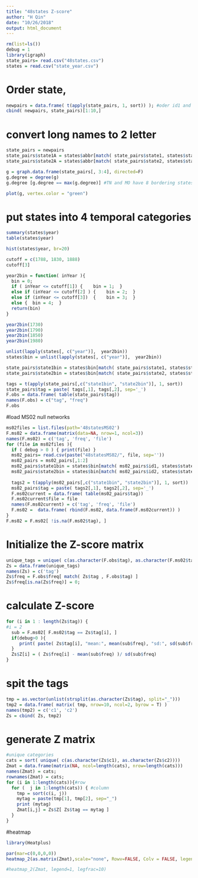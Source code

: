 ```yaml
---
title: "48states Z-score"
author: "H Qin"
date: "10/26/2018"
output: html_document
---
```


```r
rm(list=ls())
debug = 1
library(igraph)
state_pairs= read.csv("48states.csv")
states = read.csv("state_year.csv")
```

# Order state, 
```r
newpairs = data.frame( t(apply(state_pairs, 1, sort)) ); #oder id1 and id2
cbind( newpairs, state_pairs)[1:10,]
```


# convert long names to 2 letter
```r
state_pairs = newpairs
state_pairs$state1A = states$abbr[match( state_pairs$state1, states$state)]
state_pairs$state2A = states$abbr[match( state_pairs$state2, states$state)]
```

```r
g = graph.data.frame(state_pairs[, 3:4], directed=F)
g.degree = degree(g)
g.degree [g.degree == max(g.degree)] #TN and MO have 8 bordering states
```


```r
plot(g, vertex.color = "green")
```


# put states into 4 temporal categories
```r
summary(states$year)
table(states$year)
```

```r
hist(states$year, br=20)
```
```r
cutoff = c(1788, 1830, 1888)
cutoff[3]
```

```r
year2bin = function( inYear ){
  bin = 0;
  if ( inYear <= cutoff[1]) {    bin = 1;  } 
  else if (inYear <= cutoff[2] ) {    bin = 2;  } 
  else if (inYear <= cutoff[3])  {    bin = 3;  } 
  else {  bin = 4;  } 
  return(bin)
}
```

```r
year2bin(1730)
year2bin(1790)
year2bin(1850)
year2bin(1980)
```

```r
unlist(lapply(states[, c("year")],  year2bin))
states$bin = unlist(lapply(states[, c("year")],  year2bin))
```

```r
state_pairs$state1bin = states$bin[match( state_pairs$state1, states$state)]
state_pairs$state2bin = states$bin[match( state_pairs$state2, states$state)]
```

```r
tags = t(apply(state_pairs[,c("state1bin", "state2bin")], 1, sort))
state_pairs$tag = paste( tags[,1], tags[,2], sep='_')
F.obs = data.frame( table(state_pairs$tag))
names(F.obs) = c("tag", "freq")
F.obs
```

#load MS02 null networks
```r
ms02files = list.files(path='48statesMS02')
F.ms02 = data.frame(matrix(data=NA, nrow=1, ncol=3))
names(F.ms02) = c('tag', 'freq', 'file')
for (file in ms02files ){
  if ( debug > 0 ) { print(file) }
  ms02_pairs= read.csv(paste("48statesMS02/", file, sep=''))
  ms02_pairs = ms02_pairs[,1:2]
  ms02_pairs$state1bin = states$bin[match( ms02_pairs$id1, states$state)]
  ms02_pairs$state2bin = states$bin[match( ms02_pairs$id2, states$state)]
  
  tags2 = t(apply(ms02_pairs[,c("state1bin", "state2bin")], 1, sort))
  ms02_pairs$tag = paste( tags2[,1], tags2[,2], sep='_')
  F.ms02current = data.frame( table(ms02_pairs$tag))
  F.ms02current$file = file
  names(F.ms02current) = c('tag', 'freq', 'file')
  F.ms02 =  data.frame( rbind(F.ms02, data.frame(F.ms02current)) )
}
F.ms02 = F.ms02[ !is.na(F.ms02$tag), ]
```

# Initialize the Z-score matrix
```r
unique_tags = unique( c(as.character(F.obs$tag), as.character(F.ms02$tag)))
Zs = data.frame(unique_tags)
names(Zs) = c('tag')
Zs$freq = F.obs$freq[ match( Zs$tag , F.obs$tag) ]
Zs$freq[is.na(Zs$freq)] = 0; 
```

# calculate Z-score
```r
for (i in 1 : length(Zs$tag)) {
#i = 2
  sub = F.ms02[ F.ms02$tag == Zs$tag[i], ]
  if(debug>0 ){
     print( paste( Zs$tag[i], "mean:", mean(sub$freq), "sd:", sd(sub$freq) ))  
  } 
  Zs$Z[i] = ( Zs$freq[i] - mean(sub$freq) )/ sd(sub$freq)
}
```

# spit the tags
```r
tmp = as.vector(unlist(strsplit(as.character(Zs$tag), split="_")))
tmp2 = data.frame( matrix( tmp, nrow=10, ncol=2, byrow = T) )
names(tmp2) = c('c1', 'c2')
Zs = cbind( Zs, tmp2)
```

# generate Z matrix
```r
#unique categories
cats = sort( unique( c(as.character(Zs$c1), as.character(Zs$c2))))
Zmat = data.frame(matrix(NA, ncol=length(cats), nrow=length(cats)))
names(Zmat) = cats; 
rownames(Zmat) = cats; 
for (i in 1:length(cats)){#row
  for (  j in 1:length(cats)) { #column
    tmp = sort(c(i, j))
    mytag = paste(tmp[1], tmp[2], sep="_")
    print (mytag)
    Zmat[i,j] = Zs$Z[ Zs$tag == mytag ]
  }
}
```

#heatmap
```r
library(Heatplus)

par(mar=c(0,0,0,0))
heatmap_2(as.matrix(Zmat),scale="none", Rowv=FALSE, Colv = FALSE, legend=1, do.dendro=c(F,F), col=RGBColVec(64));

```

```r
#heatmap_2(Zmat, legend=1, legfrac=10)
```

